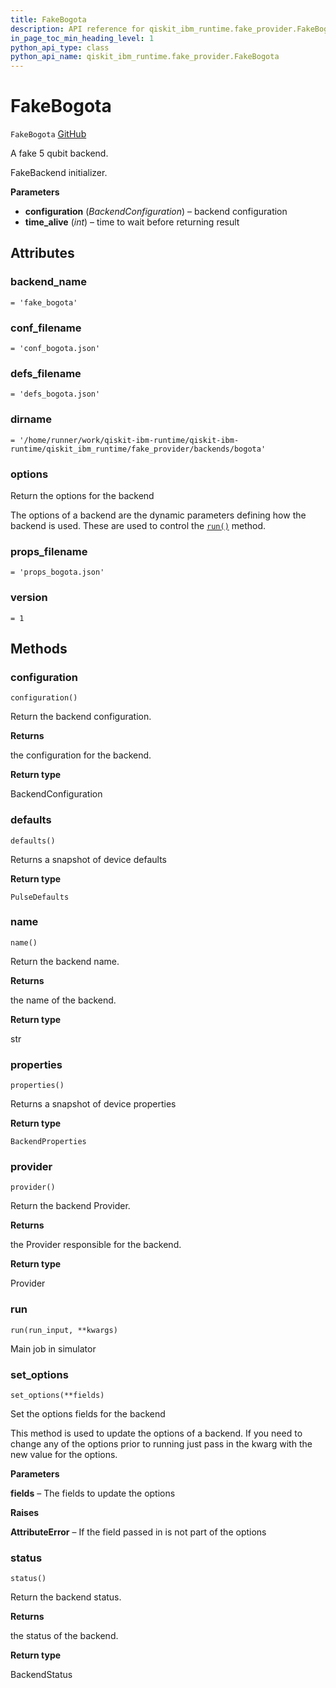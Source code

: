 ```yaml
---
title: FakeBogota
description: API reference for qiskit_ibm_runtime.fake_provider.FakeBogota
in_page_toc_min_heading_level: 1
python_api_type: class
python_api_name: qiskit_ibm_runtime.fake_provider.FakeBogota
---
```


# FakeBogota

<span id="qiskit_ibm_runtime.fake_provider.FakeBogota" />

`FakeBogota` [GitHub](https://github.com/qiskit/qiskit-ibm-runtime/tree/stable/0.19/qiskit_ibm_runtime/fake_provider/backends/bogota/fake_bogota.py "view source code")

A fake 5 qubit backend.

FakeBackend initializer.

**Parameters**

*   **configuration** (*BackendConfiguration*) – backend configuration
*   **time\_alive** (*int*) – time to wait before returning result

## Attributes

<span id="qiskit_ibm_runtime.fake_provider.FakeBogota.backend_name" />

### backend\_name

`= 'fake_bogota'`

<span id="qiskit_ibm_runtime.fake_provider.FakeBogota.conf_filename" />

### conf\_filename

`= 'conf_bogota.json'`

<span id="qiskit_ibm_runtime.fake_provider.FakeBogota.defs_filename" />

### defs\_filename

`= 'defs_bogota.json'`

<span id="qiskit_ibm_runtime.fake_provider.FakeBogota.dirname" />

### dirname

`= '/home/runner/work/qiskit-ibm-runtime/qiskit-ibm-runtime/qiskit_ibm_runtime/fake_provider/backends/bogota'`

<span id="qiskit_ibm_runtime.fake_provider.FakeBogota.options" />

### options

Return the options for the backend

The options of a backend are the dynamic parameters defining how the backend is used. These are used to control the [`run()`](#qiskit_ibm_runtime.fake_provider.FakeBogota.run "qiskit_ibm_runtime.fake_provider.FakeBogota.run") method.

<span id="qiskit_ibm_runtime.fake_provider.FakeBogota.props_filename" />

### props\_filename

`= 'props_bogota.json'`

<span id="qiskit_ibm_runtime.fake_provider.FakeBogota.version" />

### version

`= 1`

## Methods

### configuration

<span id="qiskit_ibm_runtime.fake_provider.FakeBogota.configuration" />

`configuration()`

Return the backend configuration.

**Returns**

the configuration for the backend.

**Return type**

BackendConfiguration

### defaults

<span id="qiskit_ibm_runtime.fake_provider.FakeBogota.defaults" />

`defaults()`

Returns a snapshot of device defaults

**Return type**

`PulseDefaults`

### name

<span id="qiskit_ibm_runtime.fake_provider.FakeBogota.name" />

`name()`

Return the backend name.

**Returns**

the name of the backend.

**Return type**

str

### properties

<span id="qiskit_ibm_runtime.fake_provider.FakeBogota.properties" />

`properties()`

Returns a snapshot of device properties

**Return type**

`BackendProperties`

### provider

<span id="qiskit_ibm_runtime.fake_provider.FakeBogota.provider" />

`provider()`

Return the backend Provider.

**Returns**

the Provider responsible for the backend.

**Return type**

Provider

### run

<span id="qiskit_ibm_runtime.fake_provider.FakeBogota.run" />

`run(run_input, **kwargs)`

Main job in simulator

### set\_options

<span id="qiskit_ibm_runtime.fake_provider.FakeBogota.set_options" />

`set_options(**fields)`

Set the options fields for the backend

This method is used to update the options of a backend. If you need to change any of the options prior to running just pass in the kwarg with the new value for the options.

**Parameters**

**fields** – The fields to update the options

**Raises**

**AttributeError** – If the field passed in is not part of the options

### status

<span id="qiskit_ibm_runtime.fake_provider.FakeBogota.status" />

`status()`

Return the backend status.

**Returns**

the status of the backend.

**Return type**

BackendStatus

